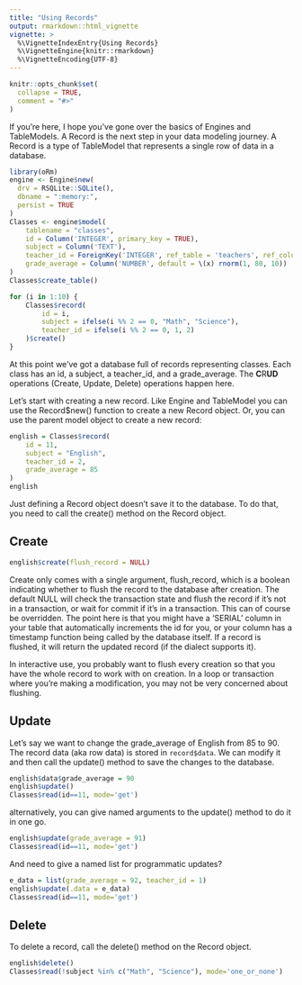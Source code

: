 ```yaml
---
title: "Using Records"
output: rmarkdown::html_vignette
vignette: >
  %\VignetteIndexEntry{Using Records}
  %\VignetteEngine{knitr::rmarkdown}
  %\VignetteEncoding{UTF-8}
---
```


```r
knitr::opts_chunk$set(
  collapse = TRUE,
  comment = "#>"
)
```

If you're here, I hope you've gone over the basics of Engines and TableModels. A Record is the next step in your data modeling journey. A Record is a type of TableModel that represents a single row of data in a database. 

```r
library(oRm)
engine <- Engine$new(
  drv = RSQLite::SQLite(),
  dbname = ":memory:",
  persist = TRUE
)
Classes <- engine$model(
    tablename = "classes", 
    id = Column('INTEGER', primary_key = TRUE),
    subject = Column('TEXT'),
    teacher_id = ForeignKey('INTEGER', ref_table = 'teachers', ref_column = 'id'),
    grade_average = Column('NUMBER', default = \(x) rnorm(1, 80, 10))
)
Classes$create_table()

for (i in 1:10) {
    Classes$record(
        id = i, 
        subject = ifelse(i %% 2 == 0, "Math", "Science"),
        teacher_id = ifelse(i %% 2 == 0, 1, 2)
    )$create()
}
```

At this point we've got a database full of records representing classes. Each class has an id, a subject, a teacher_id, and a grade_average. The **C**R**UD** operations (Create, Update, Delete) operations happen here. 

Let's start with creating a new record. Like Engine and TableModel you can use the Record$new() function to create a new Record object. Or, you can use the parent model object to create a new record:


```r
english = Classes$record(
    id = 11, 
    subject = "English", 
    teacher_id = 2, 
    grade_average = 85
)
english
```

Just defining a Record object doesn't save it to the database. To do that, you need to call the create() method on the Record object.

## Create

```r
english$create(flush_record = NULL)
```

Create only comes with a single argument, flush_record, which is a boolean indicating whether to flush the record to the database after creation. The default NULL will check the transaction state and flush the record if it's not in a transaction, or wait for commit if it's in a transaction. This can of course be overridden. The point here is that you might have a 'SERIAL' column in your table that automatically increments the id for you, or your column has a timestamp function being called by the database itself. If a record is flushed, it will return the updated record (if the dialect supports it).

In interactive use, you probably want to flush every creation so that you have the whole record to work with on creation. In a loop or transaction where you're making a modification, you may not be very concerned about flushing.

## Update

Let's say we want to change the grade_average of English from 85 to 90. The record data (aka row data) is stored in `record$data`. We can modify it and then call the update() method to save the changes to the database.

```r
english$data$grade_average = 90
english$update()
Classes$read(id==11, mode='get')
```

alternatively, you can give named arguments to the update() method to do it in one go.

```r
english$update(grade_average = 91)
Classes$read(id==11, mode='get')
```

And need to give a named list for programmatic updates?


```r
e_data = list(grade_average = 92, teacher_id = 1)
english$update(.data = e_data)
Classes$read(id==11, mode='get')
```

## Delete

To delete a record, call the delete() method on the Record object.

```r
english$delete()
Classes$read(!subject %in% c("Math", "Science"), mode='one_or_none')
```